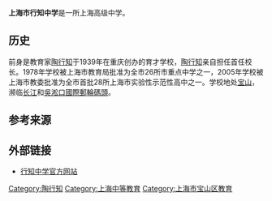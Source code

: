 {{Infobox School
| name           = 上海市行知中学
| other_name     = Shanghai Xingzhi High School
| image          = 
| image_caption  = 
| logo           = 
| logo_caption   = 
| motto          = 求真做真人<ref>[http://xzhs.org/_p3 上海市行知中学]</ref>
| established    = 1939年
| closed         = 
| type           = 公办高级中学
| language       = 
| religion       = 
| affiliation    = 
| IMC            = 
| legal_person   = 
| district       = 
| grades         = 
| founder        = [[陶行知|陶行知]]
| president      = 
| first_principal = [[陶行知|陶行知]]
| principal      = 陈振华
| vice_principal = 严卫东
| assistant_principal = 
| secretary      = 
| dean           = 
| director       = 
| college        = 
| house          = 
| su             = 
| sc             = 
| cs             = 
| cc             = 
| faculty        = 
| staff          = 150
| students       = 约1200
| area           = 约130亩
| athletics      = 
| conference     = 
| tree           = 
| colors         = 
| mascot         = 
| magazine       = 
| telephone      = 021-56104504
| fax            = 
| address        = 
| location       = 上海市宝山区子青路99号
| website        = http://xzhs.org
| uniform        = 
}}
'''上海市行知中学'''是一所上海高级中学。

==历史==
前身是教育家[[陶行知|陶行知]]于1939年在重庆创办的育才学校，[[陶行知|陶行知]]亲自担任首任校长。1978年学校被上海市教育局批准为全市26所市重点中学之一，2005年学校被上海市教委批准为全市首批28所上海市实验性示范性高中之一。学校地处[[宝山区_(上海市)|宝山]]，濒临[[长江|长江]]和[[吳淞口國際郵輪碼頭|吳淞口國際郵輪碼頭]]。

==参考来源==
{{reflist}}

== 外部链接 ==
*[http://school.bsedu.org.cn/xzhs/ 行知中学官方网站] {{Wayback|url=http://school.bsedu.org.cn/xzhs/ |date=20220331132115 }}

{{上海市实验性示范性高中}}
[[Category:陶行知|Category:陶行知]]
[[Category:上海中等教育|Category:上海中等教育]]
[[Category:上海市宝山区教育|Category:上海市宝山区教育]]